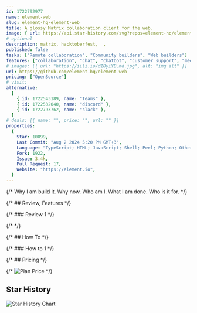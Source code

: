 ```yaml
---
id: 1722792977
name: element-web
slug: element-hq-element-web
title: A glossy Matrix collaboration client for the web.
image: { url: https://api.star-history.com/svg?repos=element-hq/element-web }
# optional
description: matrix, hacktoberfest,  ,
published: false
tasks: ["Remote collaboration", "Community builders", "Web builders"]
features: ["collaboration", "chat", "chatbot", "customer support", "meeting"]
# images: [{ url: "https://iili.io/dI8yiYB.md.jpg", alt: "img alt" }]
url: https://github.com/element-hq/element-web
pricing: ["OpenSource"]
# visit:
alternative:
  [
    { id: 1722543189, name: "Teams" },
    { id: 1722532040, name: "discord" },
    { id: 1722793762, name: "slack" },
  ]
# deals: [{ name: "", price: "", url: "" }]
properties:
  {
    Star: 10899,
    Last Commit: "Aug 2 2024 5:20 PM GMT+3",
    Language: "TypeScript; HTML; JavaScript; Shell; Perl; Python; Other",
    Fork: 1922,
    Issue: 3.4k,
    Pull Request: 17,
    Website: "https://element.io",
  }
---
```


{/* Why I am build it. Why now. Who am I. What I am done. Who is it for. */}

{/* ## Review, Features */}

{/* ### Review 1 */}

{/* <DetailYoutube videoId="" startTime={0} /> */}

{/* ## How To */}

{/* ### How to 1 */}

{/* ## Pricing */}

{/* <Img src="" alt="Plan Price" /> */}

## Star History

![Star History Chart](https://api.star-history.com/svg?repos=element-hq/element-web)
